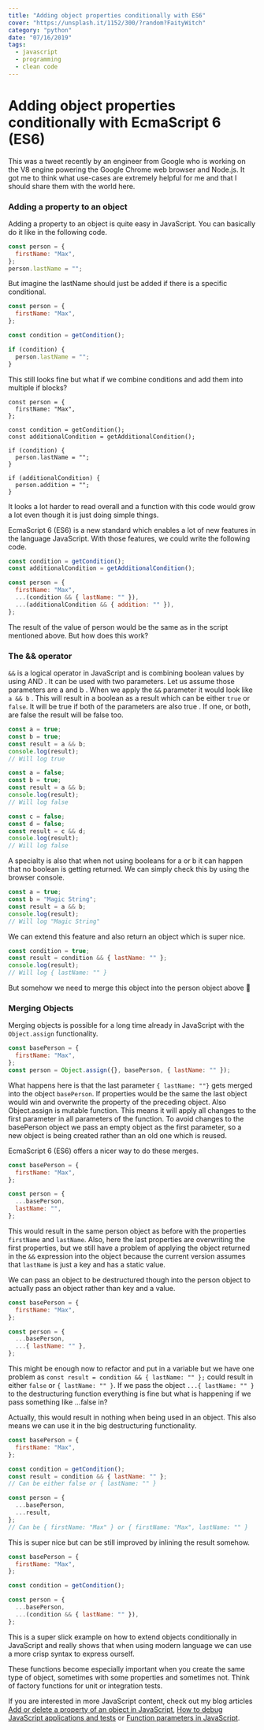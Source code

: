 ```yaml
---
title: "Adding object properties conditionally with ES6"
cover: "https://unsplash.it/1152/300/?random?FaityWitch"
category: "python"
date: "07/16/2019"
tags:
  - javascript
  - programming
  - clean code
---
```


# Adding object properties conditionally with EcmaScript 6 (ES6)

<BlogTwitterEmbed />

This was a tweet recently by an engineer from Google who is working on the V8 engine powering the Google Chrome web browser and Node.js. It got me to think what use-cases are extremely helpful for me and that I should share them with the world here.

### Adding a property to an object

Adding a property to an object is quite easy in JavaScript. You can basically do it like in the following code.

```js
const person = {
  firstName: "Max",
};
person.lastName = "";
```

But imagine the lastName should just be added if there is a specific conditional.

```js
const person = {
  firstName: "Max",
};

const condition = getCondition();

if (condition) {
  person.lastName = "";
}
```

This still looks fine but what if we combine conditions and add them into multiple if blocks?

```js{8-10,12-14}
const person = {
  firstName: "Max",
};

const condition = getCondition();
const additionalCondition = getAdditionalCondition();

if (condition) {
  person.lastName = "";
}

if (additionalCondition) {
  person.addition = "";
}
```

It looks a lot harder to read overall and a function with this code would grow a lot even though it is just doing simple things.

EcmaScript 6 (ES6) is a new standard which enables a lot of new features in the language JavaScript. With those features, we could write the following code.

```js
const condition = getCondition();
const additionalCondition = getAdditionalCondition();

const person = {
  firstName: "Max",
  ...(condition && { lastName: "" }),
  ...(additionalCondition && { addition: "" }),
};
```

The result of the value of person would be the same as in the script mentioned above. But how does this work?

### The && operator

`&&` is a logical operator in JavaScript and is combining boolean values by using AND . It can be used with two parameters. Let us assume those parameters are a and b . When we apply the `&&` parameter it would look like `a && b` . This will result in a boolean as a result which can be either `true` or `false`. It will be true if both of the parameters are also true . If one, or both, are false the result will be false too.

```js
const a = true;
const b = true;
const result = a && b;
console.log(result);
// Will log true
```

```js
const a = false;
const b = true;
const result = a && b;
console.log(result);
// Will log false

const c = false;
const d = false;
const result = c && d;
console.log(result);
// Will log false
```

A specialty is also that when not using booleans for a or b it can happen that no boolean is getting returned. We can simply check this by using the browser console.

```js
const a = true;
const b = "Magic String";
const result = a && b;
console.log(result);
// Will log "Magic String"
```

We can extend this feature and also return an object which is super nice.

```js
const condition = true;
const result = condition && { lastName: "" };
console.log(result);
// Will log { lastName: "" }
```

But somehow we need to merge this object into the person object above 🤯

### Merging Objects

Merging objects is possible for a long time already in JavaScript with the `Object.assign` functionality.

```js
const basePerson = {
  firstName: "Max",
};
const person = Object.assign({}, basePerson, { lastName: "" });
```

What happens here is that the last parameter `{ lastName: ""}` gets merged into the object `basePerson`. If properties would be the same the last object would win and overwrite the property of the preceding object. Also Object.assign is mutable function. This means it will apply all changes to the first parameter in all parameters of the function. To avoid changes to the basePerson object we pass an empty object as the first parameter, so a new object is being created rather than an old one which is reused.

EcmaScript 6 (ES6) offers a nicer way to do these merges.

```js
const basePerson = {
  firstName: "Max",
};

const person = {
  ...basePerson,
  lastName: "",
};
```

This would result in the same person object as before with the properties `firstName` and `lastName`. Also, here the last properties are overwriting the first properties, but we still have a problem of applying the object returned in the `&&` expression into the object because the current version assumes that `lastName` is just a key and has a static value.

We can pass an object to be destructured though into the person object to actually pass an object rather than key and a value.

```js
const basePerson = {
  firstName: "Max",
};

const person = {
  ...basePerson,
  ...{ lastName: "" },
};
```

This might be enough now to refactor and put in a variable but we have one problem as `const result = condition && { lastName: "" };` could result in either `false` or `{ lastName: "" }`. If we pass the object `...{ lastName: "" }` to the destructuring function everything is fine but what is happening if we pass something like ...false in?

<BlogImage src="/roll-safe.gif" alt="JavaScript being clever" />

Actually, this would result in nothing when being used in an object. This also means we can use it in the big destructuring functionality.

```js
const basePerson = {
  firstName: "Max",
};

const condition = getCondition();
const result = condition && { lastName: "" };
// Can be either false or { lastName: "" }

const person = {
  ...basePerson,
  ...result,
};
// Can be { firstName: "Max" } or { firstName: "Max", lastName: "" }
```

This is super nice but can be still improved by inlining the result somehow.

```js
const basePerson = {
  firstName: "Max",
};

const condition = getCondition();

const person = {
  ...basePerson,
  ...(condition && { lastName: "" }),
};
```

This is a super slick example on how to extend objects conditionally in JavaScript and really shows that when using modern language we can use a more crisp syntax to express ourself.

These functions become especially important when you create the same type of object, sometimes with some properties and sometimes not. Think of factory functions for unit or integration tests.

If you are interested in more JavaScript content, check out my blog articles [Add or delete a property of an object in JavaScript](/add-or-delete-a-property-of-an-object-in-java-script/), [How to debug JavaScript applications and tests](/how-to-debug-java-script-applications-and-tests/) or [Function parameters in JavaScript](/function-parameters-in-java-script-clean-code/).
